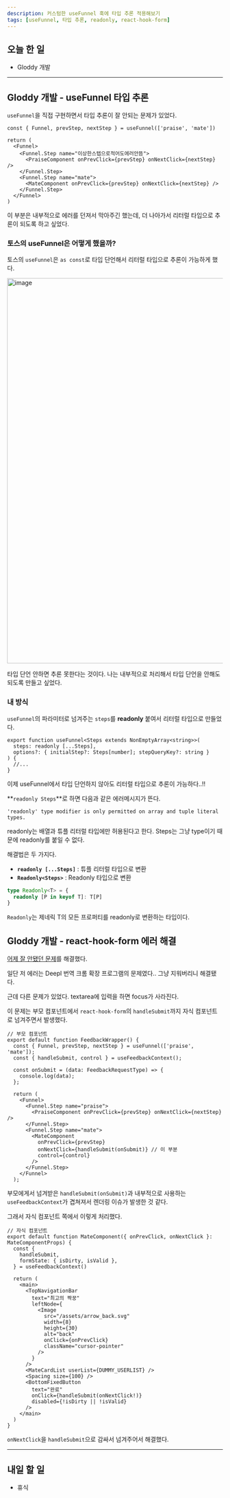 ```yaml
---
description: 커스텀한 useFunnel 훅에 타입 추론 적용해보기
tags: [useFunnel, 타입 추론, readonly, react-hook-form]
---
```


## 오늘 한 일

- Gloddy 개발

---

## Gloddy 개발 - useFunnel 타입 추론

`useFunnel`을 직접 구현하면서 타입 추론이 잘 안되는 문제가 있었다.

```tsx {5}
const { Funnel, prevStep, nextStep } = useFunnel(['praise', 'mate'])

return (
  <Funnel>
    <Funnel.Step name="이상한스텝으로적어도에러안뜸">
      <PraiseComponent onPrevClick={prevStep} onNextClick={nextStep} />
    </Funnel.Step>
    <Funnel.Step name="mate">
      <MateComponent onPrevClick={prevStep} onNextClick={nextStep} />
    </Funnel.Step>
  </Funnel>
)
```

이 부분은 내부적으로 에러를 던져서 막아주긴 했는데, 더 나아가서 리터럴 타입으로 추론이 되도록 하고 싶었다.

### 토스의 useFunnel은 어떻게 했을까?

토스의 `useFunnel`은 `as const`로 타입 단언해서 리터럴 타입으로 추론이 가능하게 했다.

<img
  width="897"
  alt="image"
  src="https://github.com/Self-Driven-Development/TIL/assets/23312485/6969c24b-e2b9-404e-a1c3-6ab05aabd03a"
/>

타입 단언 안하면 추론 못한다는 것이다. 나는 내부적으로 처리해서 타입 단언을 안해도 되도록 만들고 싶었다.

### 내 방식

`useFunnel`의 파라미터로 넘겨주는 `steps`를 **readonly** 붙여서 리터럴 타입으로 만들었다.

```tsx {2}
export function useFunnel<Steps extends NonEmptyArray<string>>(
  steps: readonly [...Steps],
  options?: { initialStep?: Steps[number]; stepQueryKey?: string }
) {
  //...
}
```

이제 useFunnel에서 타입 단언하지 않아도 리터럴 타입으로 추론이 가능하다..!!

<Admonition type="note" title="[...Steps]로 한 이유">

**`readonly Steps`**로 하면 다음과 같은 에러메시지가 뜬다.

`'readonly' type modifier is only permitted on array and tuple literal types.`

readonly는 배열과 튜플 리터럴 타입에만 허용된다고 한다. Steps는 그냥 type이기 때문에 readonly를 붙일 수 없다.

해결법은 두 가지다.

- **`readonly [...Steps]`** : 튜플 리터럴 타입으로 변환
- **`Readonly<Steps>`** : Readonly 타입으로 변환

```ts
type Readonly<T> = {
  readonly [P in keyof T]: T[P]
}
```

`Readonly`는 제네릭 T의 모든 프로퍼티를 readonly로 변환하는 타입이다.

</Admonition>

## Gloddy 개발 - react-hook-form 에러 해결

[어제 잘 안됐던 문제](2023-07-21#gloddy-개발---react-hook-form-에러)를 해결했다.

일단 저 에러는 Deepl 번역 크롬 확장 프로그램의 문제였다.. 그냥 지워버리니 해결됐다.

근데 다른 문제가 있었다. textarea에 입력을 하면 focus가 사라진다.

이 문제는 부모 컴포넌트에서 `react-hook-form`의 `handleSubmit`까지 자식 컴포넌트로 넘겨주면서 발생했다.

```tsx {18}
// 부모 컴포넌트
export default function FeedbackWrapper() {
  const { Funnel, prevStep, nextStep } = useFunnel(['praise', 'mate']);
  const { handleSubmit, control } = useFeedbackContext();

  const onSubmit = (data: FeedbackRequestType) => {
    console.log(data);
  };

  return (
    <Funnel>
      <Funnel.Step name="praise">
        <PraiseComponent onPrevClick={prevStep} onNextClick={nextStep} />
      </Funnel.Step>
      <Funnel.Step name="mate">
        <MateComponent
          onPrevClick={prevStep}
          onNextClick={handleSubmit(onSubmit)} // 이 부분
          control={control}
        />
      </Funnel.Step>
    </Funnel>
  );
```

부모에게서 넘겨받은 `handleSubmit(onSubmit)`과 내부적으로 사용하는 `useFeedbackContext`가 겹쳐져서 렌더링 이슈가 발생한 것 같다.

그래서 자식 컴포넌트 쪽에서 이렇게 처리했다.

```tsx {26}
// 자식 컴포넌트
export default function MateComponent({ onPrevClick, onNextClick }: MateComponentProps) {
  const {
    handleSubmit,
    formState: { isDirty, isValid },
  } = useFeedbackContext()

  return (
    <main>
      <TopNavigationBar
        text="최고의 짝꿍"
        leftNode={
          <Image
            src="/assets/arrow_back.svg"
            width={8}
            height={30}
            alt="back"
            onClick={onPrevClick}
            className="cursor-pointer"
          />
        }
      />
      <MateCardList userList={DUMMY_USERLIST} />
      <Spacing size={100} />
      <BottomFixedButton
        text="완료"
        onClick={handleSubmit(onNextClick!)}
        disabled={!isDirty || !isValid}
      />
    </main>
  )
}
```

`onNextClick`을 `handleSubmit`으로 감싸서 넘겨주어서 해결했다.

---

## 내일 할 일

- 휴식
